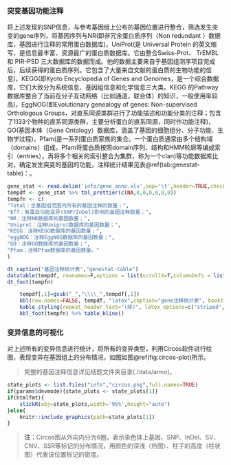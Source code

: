 

### 突变基因功能注释

将上述发现的SNP信息，与参考基因组上公布的基因位置进行整合，筛选发生突变的gene序列，将基因序列与NR(即非冗余蛋白质序列（Non redundant ）数据库，基因进行注释的常用蛋白数据库)，UniProt(是 Universal Protein 的英文缩写，是信息最丰富、资源最广的蛋白质数据库。它由整合Swiss-Prot、 TrEMBL 和 PIR-PSD 三大数据库的数据而成。他的数据主要来自于基因组测序项目完成后，后续获得的蛋白质序列。它包含了大量来自文献的蛋白质的生物功能的信息)，KEGG(即Kyoto Encyclopedia of Genes and Genomes，是一个综合数据库，它们大致分为系统信息、基因组信息和化学信息三大类。KEGG 的Pathway 数据库整合了当前在分子互动网络（比如通道，联合体）的知识，一般使用率较高)，EggNOG(即Evolutionary genealogy of genes: Non-supervised Orthologous Groups，对直系同源类群进行了功能描述和功能分类的注释；包含了1133个物种的直系同源类群，主要分析蛋白的直系同源，同时作功能注释)，GO(基因本体（Gene Ontology）数据库，涵盖了基因的细胞组分、分子功能、生物学过程)，Pfam(是一系列蛋白质家族的集合。一个蛋白质通常由多个结构域（domains）组成，Pfam将蛋白质按照domain序列、结构和HMM轮廓等编成索引（entries），再将多个相关的索引整合为集群，称为一个clan)等功能数据库比对，确定发生突变的基因的功能，注释统计结果见表\@ref(tab:genestat-table)：。


```r
gene_stat <- read.delim('info/gene_anno.xls',sep='\t',header=TRUE,check.names = FALSE)
tempdf <- gene_stat %>% tbl_prettier(c(NA,0,0,0,0,0,0))
tempfn <- c(
"Total：全基因组范围内所有的基因注释的数量；",
"Eff：有蛋白功能变异(SNP/InDel)影响的基因注释数量；",
"NR：注释NR数据库的基因数量；",
"Uniprot：注释Uniprot数据库的基因数量；",
"KEGG：注释KEGG数据库的基因数量；",
"eggNOG：注释EggNOG数据库的基因数量；",
"GO：注释GO数据库的基因数量；",
"Pfam：注释Pfam数据库的基因数量。"
)
```

```r
dt_caption("基因注释统计表","genestat-table")
datatable(tempdf, rownames=F,options = list(scrollX=T,columnDefs = list(list(className = 'dt-center',targets='_all'))))
dt_foot(tempfn)
```

```r
    tempdf[,1]=gsub("_","\\\\_",tempdf[,1])
    kbl(row.names=FALSE, tempdf, "latex",caption="gene注释统计表", booktabs = TRUE, longtable = TRUE, linesep=' ',col.names=linebreak(gsub(" ","\n",colnames(tempdf)),align="c"),escape=FALSE) %>%
    kable_styling(repeat_header_text="(续)", latex_options=c("striped","scale_down","repeat_header"))%>%
    kbl_foot(tempfn) %>% table_bline()
```

### 变异信息的可视化

对上述所有的变异信息进行统计，将所有的变异类型，利用Circos软件进行绘图，表现变异在基因组上的分布情况，如图如图\@ref(fig:circos-plot)所示。

> 完整的基因注释信息详见结题文件夹目录(./data/anno)。

```r
state_plots <- list.files("info","circos.png",full.names=TRUE)
if(params$devmode){state_plots <- state_plots[1]}
if(htmlfmt){
    slickR(obj=state_plots,width='95%',height="auto")
}else{
    knitr::include_graphics(path=state_plots[1])
}
```

> **注：**Circos图从外向内分为6圈，表示染色体上基因、SNP、InDel、SV、CNV、SSR等标记的分布情况，用颜色的深浅（热图）、柱子的高度（柱状图）代表该位置标记的密度。



